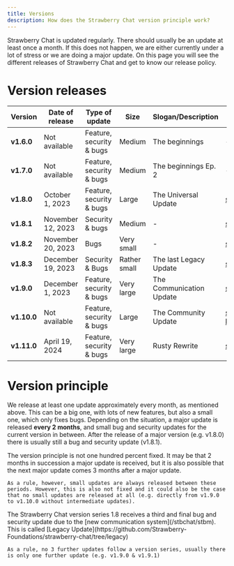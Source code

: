 ```yaml
---
title: Versions
description: How does the Strawberry Chat version principle work?
---
```


Strawberry Chat is updated regularly. There should usually be an update at least once a month.
If this does not happen, we are either currently under a lot of stress or we are doing a major update.
On this page you will see the different releases of Strawberry Chat and get to know our release policy.

# Version releases
| Version     | Date of release            | Type of update             | Size       | Slogan/Description        | Branch |
|-------------|----------------------------|----------------------------|------------|---------------------------|--------|
| **v1.6.0**  | Not available              | Feature, security & bugs   | Medium     | The beginnings            | - |
| **v1.7.0**  | Not available              | Feature, security & bugs   | Medium     | The beginnings Ep. 2      | - |
| **v1.8.0**  | October 1, 2023            | Feature, security & bugs   | Large      | The Universal Update      | [stbchat@v1.8.0](https://github.com/Strawberry-Foundations/strawberry-chat/tree/1.8.0) |
| **v1.8.1**  | November 12, 2023          | Security & bugs            | Medium     | -                         | [stbchat@v1.8.1](https://github.com/Strawberry-Foundations/strawberry-chat/tree/1.8.1) |
| **v1.8.2**  | November 20, 2023          | Bugs                       | Very small | -                         | [stbchat@v1.8.2](https://github.com/Strawberry-Foundations/strawberry-chat/tree/1.8.2) |
| **v1.8.3**  | December 19, 2023          | Security & Bugs            | Rather small| The last Legacy Update   | [stbchat@v1.8.3](https://github.com/Strawberry-Foundations/strawberry-chat/tree/1.8.3) |
| **v1.9.0**  | December 1, 2023           | Feature, security & bugs   | Very large | The Communication Update  | [stbchat@1.9.0](https://github.com/Strawberry-Foundations/strawberry-chat/tree/main) |
| **v1.10.0** | Not available              | Feature, security & bugs   | Large      | The Community Update      | [stbchat@python-legacy](https://github.com/Strawberry-Foundations/strawberry-chat/tree/python-legacy) |
| **v1.11.0** | April 19, 2024             | Feature, security & bugs   | Very large | Rusty Rewrite             | [stbchat@main](https://github.com/Strawberry-Foundations/strawberry-chat/tree/main) |

# Version principle
We release at least one update approximately every month, as mentioned above. This can be a big one, with lots of new features, but also a small one, which only fixes bugs.
Depending on the situation, a major update is released **every 2 months**, and small bug and security updates for the current version in between.
After the release of a major version (e.g. v1.8.0) there is usually still a bug and security update (v1.8.1).

<Warning>
    The version principle is not one hundred percent fixed. It may be that 2 months in succession a major update is received, 
    but it is also possible that the next major update comes 3 months after a major update.

    As a rule, however, small updates are always released between these periods. However, this is also not fixed and it could also be the case 
    that no small updates are released at all (e.g. directly from v1.9.0 to v1.10.0 without intermediate updates).
</Warning>

<Info>
    The Strawberry Chat version series 1.8 receives a third and final bug and security update due to the [new communication system](/stbchat/stbm).
    This is called [Legacy Update](https://github.com/Strawberry-Foundations/strawberry-chat/tree/legacy)
    
    As a rule, no 3 further updates follow a version series, usually there is only one further update (e.g. v1.9.0 & v1.9.1)
</Info>
